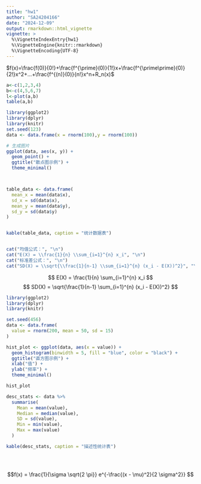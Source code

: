 ```yaml
---
title: "hw1"
author: "SA24204166"
date: "2024-12-09"
output: rmarkdown::html_vignette
vignette: >
  %\VignetteIndexEntry{hw1}
  %\VignetteEngine{knitr::rmarkdown}
  %\VignetteEncoding{UTF-8}
---
```


$f(x)=\frac{f(0)}{0!}+\frac{f^{\prime}(0)}{1!}x+\frac{f^{\prime\prime}(0)}{2!}x^2+...+\frac{f^{(n)}(0)}{n!}x^n+R_n(x)$

```r
a<-c(1,2,3,4)
b<-c(4,5,6,7)
l<-plot(a,b)
table(a,b)

```

```r
library(ggplot2)
library(dplyr)
library(knitr)
set.seed(123)
data <- data.frame(x = rnorm(100),y = rnorm(100))

# 生成图片
ggplot(data, aes(x, y)) +
  geom_point() +
  ggtitle("散点图示例") +
  theme_minimal()



table_data <- data.frame(
  mean_x = mean(data$x),
  sd_x = sd(data$x),
  mean_y = mean(data$y),
  sd_y = sd(data$y)
)


kable(table_data, caption = "统计数据表")


cat("均值公式：", "\n")
cat("E(X) = \\frac{1}{n} \\sum_{i=1}^{n} x_i", "\n")
cat("标准差公式：", "\n")
cat("SD(X) = \\sqrt{\\frac{1}{n-1} \\sum_{i=1}^{n} (x_i - E(X))^2}", "\n")


```

$$
E(X) = \frac{1}{n} \sum_{i=1}^{n} x_i
$$ $$ SD(X) = \sqrt{\frac{1}{n-1} \sum_{i=1}^{n} (x_i - E(X))^2}
 $$

```r

library(ggplot2)
library(dplyr)
library(knitr)

set.seed(456)
data <- data.frame(
  value = rnorm(200, mean = 50, sd = 15)
)

hist_plot <- ggplot(data, aes(x = value)) +
  geom_histogram(binwidth = 5, fill = "blue", color = "black") +
  ggtitle("直方图示例") +
  xlab("值") +
  ylab("频率") +
  theme_minimal()

hist_plot

desc_stats <- data %>%
  summarise(
    Mean = mean(value),
    Median = median(value),
    SD = sd(value),
    Min = min(value),
    Max = max(value)
  )

kable(desc_stats, caption = "描述性统计表")

 
 

```

$$f(x) = \frac{1}{\sigma \sqrt{2 \pi}} e^{-\frac{(x - \mu)^2}{2 \sigma^2}} $$

